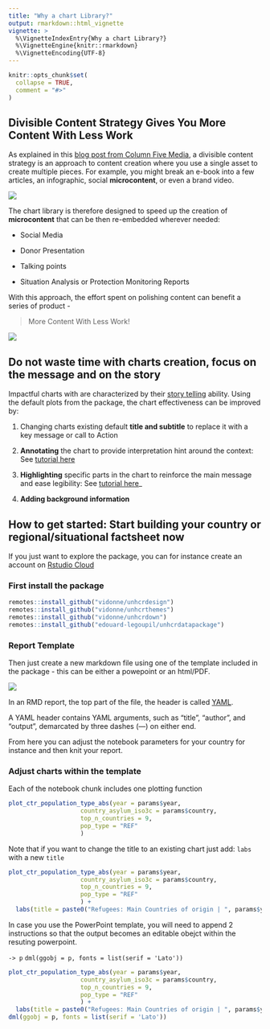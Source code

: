 ```yaml
---
title: "Why a chart Library?"
output: rmarkdown::html_vignette
vignette: >
  %\VignetteIndexEntry{Why a chart Library?}
  %\VignetteEngine{knitr::rmarkdown}
  %\VignetteEncoding{UTF-8}
---
```


```r
knitr::opts_chunk$set(
  collapse = TRUE,
  comment = "#>"
)
```






## Divisible Content Strategy Gives You More Content With Less Work

As explained in this [blog post from Column Five Media](https://www.columnfivemedia.com/divisible-content-strategy-gives-brand-less/), a divisible content strategy is an approach to content creation where you use a single asset to create multiple pieces. For example, you might break an e-book into a few articles, an infographic, social __microcontent__, or even a brand video. 

![](https://raw.githubusercontent.com/Edouard-Legoupil/unhcrdatapackage/master/docs/reference/figures/How-to-create-a-divisible-content-strategy.png)


The chart library is therefore designed to speed up the creation of __microcontent__ that can be then re-embedded wherever needed:

 * Social Media
 
 * Donor Presentation
 
 * Talking points
 
 * Situation Analysis or Protection Monitoring Reports
 
 
 
With this approach, the effort spent on polishing content can benefit a series of product -  

> More Content With Less Work!
 
![](https://raw.githubusercontent.com/Edouard-Legoupil/unhcrdatapackage/master/inst/microcontent.png)


 

## Do not waste time with charts creation, focus on the message and on the story

Impactful charts with are characterized by their [story telling](https://medium.economist.com/charting-new-territory-7f5afb293270) ability. Using the default plots from the package, the chart effectiveness can be improved by: 

 1.  Changing charts existing default __title and subtitle__ to replace it with a key message or call to Action  

 2.  __Annotating__ the chart to provide interpretation hint around the context: See [tutorial here](https://rstudio-conf-2022.github.io/ggplot2-graphic-design/materials/05_annotations.html#/annotations-with-annotate)
 
 3. __Highlighting__ specific parts in the chart to reinforce the main message and ease legibility: See [tutorial here](https://rstudio-conf-2022.github.io/ggplot2-graphic-design/materials/05_annotations.html#/annotations-with-geom)_
 
 4. __Adding background information__
 
 
## How to get started: Start building your country or regional/situational factsheet now 


If you just want to explore the package, you can for instance create an account on [Rstudio Cloud](https://posit.cloud)

### First install the package

```r
remotes::install_github("vidonne/unhcrdesign")
remotes::install_github("vidonne/unhcrthemes")
remotes::install_github("vidonne/unhcrdown")
remotes::install_github("edouard-legoupil/unhcrdatapackage")
```


### Report Template

Then just create a new markdown file using one of the template included in the package - this can be either a powepoint or an html/PDF.


![](https://raw.githubusercontent.com/Edouard-Legoupil/unhcrdatapackage/master/inst/template.png)

In an RMD report, the top part of the file, the header is called [YAML](https://zsmith27.github.io/rmarkdown_crash-course/lesson-4-yaml-headers.html).

A YAML header contains YAML arguments, such as “title”, “author”, and “output”, demarcated by three dashes (—) on either end.

From here you can adjust the notebook parameters for your country for instance and then knit your report.


### Adjust charts within the template

Each of the notebook chunk includes one plotting function 


```r
plot_ctr_population_type_abs(year = params$year,
                    country_asylum_iso3c = params$country,
                    top_n_countries = 9,
                    pop_type = "REF"
                    ) 
```


Note that if you want to change the title to an existing chart just add: `labs` with a new `title`

```r
plot_ctr_population_type_abs(year = params$year,
                    country_asylum_iso3c = params$country,
                    top_n_countries = 9,
                    pop_type = "REF"
                    ) +
  labs(title = paste0("Refugees: Main Countries of origin | ", params$year)) 
```


In case you use the PowerPoint template, you will need to append 2 instructions so that the output becomes an editable obejct within the resuting powerpoint.

 `-> p`
`dml(ggobj = p, fonts = list(serif = 'Lato'))`

```r
plot_ctr_population_type_abs(year = params$year,
                    country_asylum_iso3c = params$country,
                    top_n_countries = 9,
                    pop_type = "REF"
                    ) +
  labs(title = paste0("Refugees: Main Countries of origin | ", params$year)) -> p
dml(ggobj = p, fonts = list(serif = 'Lato'))
```
